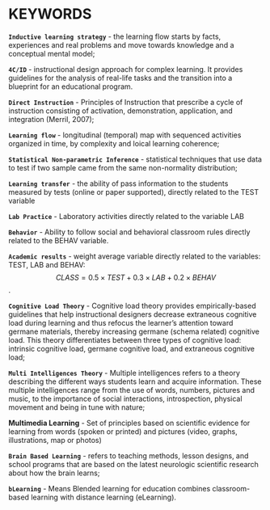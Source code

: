 # KEYWORDS

**`Inductive learning strategy`** - the learning flow starts by facts, experiences and real problems and move towards knowledge and a conceptual mental model;

**`4C/ID`** - instructional design approach for complex learning. It provides guidelines for the analysis of real-life tasks and the transition into a blueprint for an educational program.

**`Direct Instruction`** - Principles of Instruction that prescribe a cycle of instruction consisting of activation, demonstration, application, and integration (Merril, 2007);

**`Learning flow`** - longitudinal (temporal) map with sequenced activities organized in time, by complexity and loical learning coherence;

**`Statistical Non-parametric Inference`** - statistical techniques that use data to test if two sample came from the same non-normality distribution;

**`Learning transfer`** - the ability of pass information to the students measured by tests (online or paper supported), directly related to the TEST variable

**`Lab Practice`** - Laboratory activities directly related to the variable LAB

**`Behavior`** - Ability to follow social and behavioral classroom rules directly related to the BEHAV variable.

**`Academic results`** - weight average variable directly related to the variables: TEST, LAB and BEHAV: $$ CLASS = 0.5 \times TEST + 0.3 \times LAB + 0.2 \times BEHAV $$.

**`Cognitive Load Theory`** - Cognitive load theory provides empirically-based guidelines that help instructional designers decrease extraneous cognitive load during learning and thus refocus the learner's attention toward germane materials, thereby increasing germane (schema related) cognitive load. This theory differentiates between three types of cognitive load: intrinsic cognitive load, germane cognitive load, and extraneous cognitive load;

**`Multi Intelligences Theory`** - Multiple intelligences refers to a theory describing the different ways students learn and acquire information. These multiple intelligences range from the use of words, numbers, pictures and music, to the importance of social interactions, introspection, physical movement and being in tune with nature;

**Multimedia Learning** - Set of principles based on scientific evidence for learning from words (spoken or printed) and pictures (video, graphs, illustrations, map or photos)

**`Brain Based Learning`** - refers to teaching methods, lesson designs, and school programs that are based on the latest neurologic scientific research about how the brain learns;

**`bLearning`** - Means Blended learning for education combines classroom-based learning with distance learning (eLearning).

